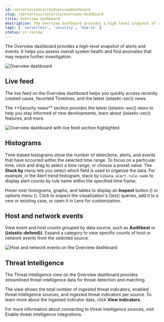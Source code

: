 ```yaml
---
id: serverlessSecurityOverviewDashboard
slug: /serverless/security/overview-dashboard
title: Overview dashboard
description: The Overview dashboard provides a high-level snapshot of alerts and events. 
tags: [ 'serverless', 'security', 'how-to' ]
status: in review
---
```


<div id="overview-dashboard"></div>

The Overview dashboard provides a high-level snapshot of alerts and events. It helps you assess overall system health and find anomalies that may require further investigation.

![Overview dashboard](../images/overview-dashboard/-dashboards-overview-pg.png)

## Live feed

The live feed on the Overview dashboard helps you quickly access recently created cases, favorited Timelines, and the latest ((elastic-sec)) news.

<DocCallOut title="Tip">
The **Security news** section provides the latest ((elastic-sec)) news to help you stay informed of new developments, learn about ((elastic-sec)) features, and more.
</DocCallOut>

![Overview dashboard with live feed section highlighted](../images/overview-dashboard/-dashboards-live-feed-ov-page.png)

## Histograms

Time-based histograms show the number of detections, alerts, and events that have occurred within the selected time range. To focus on a particular time, click and drag to select a time range, or choose a preset value. The **Stack by** menu lets you select which field is used to organize the data. For example, in the Alert trend histogram, stack by `kibana.alert.rule.name` to display alert counts by rule name within the specified time frame.

Hover over histograms, graphs, and tables to display an **Inspect** button (<DocIcon type="inspect" title="Inspect" />) or options menu (<DocIcon type="boxesHorizontal" title="More actions" />). Click to inspect the visualization's ((es)) queries, add it to a new or existing case, or open it in Lens for customization.

## Host and network events

View event and host counts grouped by data source, such as **Auditbeat** or **((elastic-defend))**. Expand a category to view specific counts of host or network events from the selected source.

![Host and network events on the Overview dashboard](../images/overview-dashboard/-getting-started-events-count.png)

## Threat Intelligence

The Threat Intelligence view on the Overview dashboard provides streamlined threat intelligence data for threat detection and matching.

The view shows the total number of ingested threat indicators, enabled threat intelligence sources, and ingested threat indicators per source. To learn more about the ingested indicator data, click **View indicators**.

<DocCallOut title="Note">
For more information about connecting to threat intelligence sources, visit <DocLink id="serverlessSecurityThreatIntelligence">Enable threat intelligence integrations</DocLink>.
</DocCallOut>

<DocImage size="l" url="../images/overview-dashboard/-getting-started-threat-intelligence-view.png" alt="Threat Intelligence view on the Overview dashboard" />
